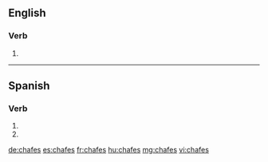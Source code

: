 ==English==

===Verb===
{{head|en|verb form}}

# {{en-third-person singular of|chafe}}

----

==Spanish==

===Verb===
{{es-verb-form|chafar}}

# {{es-verb form of|ending=ar|mood=imperative|sense=negative|pers=2|formal=no|number=singular|chafar}}
# {{es-verb form of|ending=ar|mood=subjunctive|tense=present|pers=2|formal=no|number=singular|chafar}}

[[de:chafes]]
[[es:chafes]]
[[fr:chafes]]
[[hu:chafes]]
[[mg:chafes]]
[[vi:chafes]]